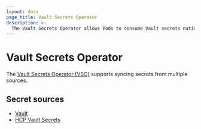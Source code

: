 ```yaml
---
layout: docs
page_title: Vault Secrets Operator
description: >-
  The Vault Secrets Operator allows Pods to consume Vault secrets natively from Kubernetes Secrets.
---
```


# Vault Secrets Operator

The [Vault Secrets Operator (VSO)](/docs/platform/k8s/vso) supports syncing secrets from multiple sources.

## Secret sources

- [Vault](/docs/platform/k8s/vso/sources/vault)
- [HCP Vault Secrets](/docs/platform/k8s/vso/sources/hvs)
